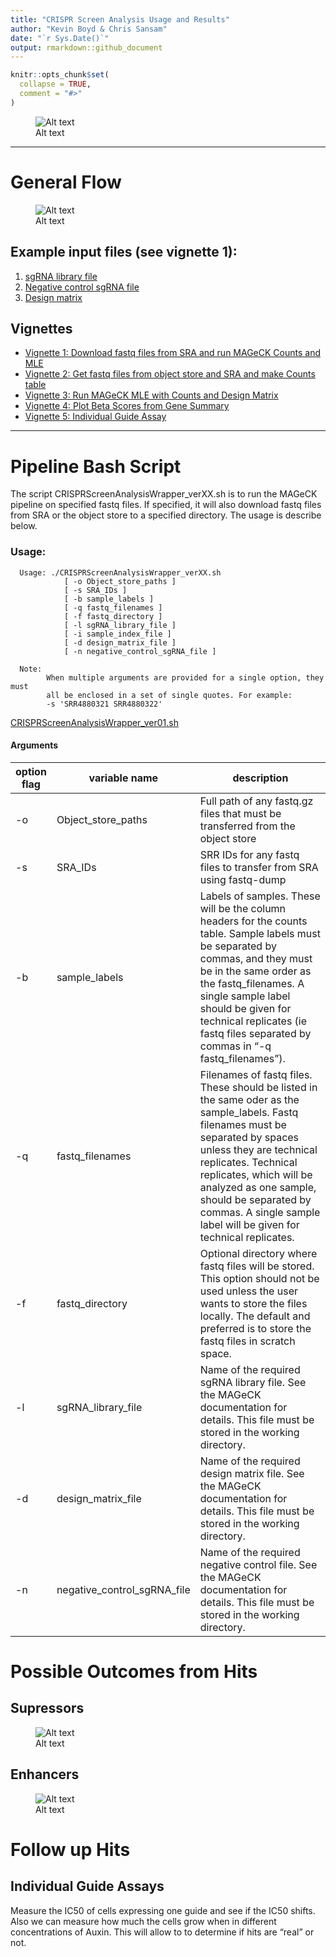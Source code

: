 ```yaml
---
title: "CRISPR Screen Analysis Usage and Results"
author: "Kevin Boyd & Chris Sansam"
date: "`r Sys.Date()`"
output: rmarkdown::github_document
---
```


```r
knitr::opts_chunk$set(
  collapse = TRUE,
  comment = "#>"
)
```

![Alt text](Images/crispr_diagram.jpg)

-------

# General Flow

![Alt text](Images/flowChart.svg)

## Example input files (see vignette 1):
1. [sgRNA library file](Data/broadgpp-brunello-library-corrected.txt)  
2. [Negative control sgRNA file](Data/brunello_nonTargeting.txt)  
3. [Design matrix](vignettes/MolmDesignMatrix.txt)

## Vignettes

- [Vignette 1:  Download fastq files from SRA and run MAGeCK Counts and MLE](Vignettes/CRISPRScreenAnalysis_vignette1.md)
- [Vignette 2:  Get fastq files from object store and SRA and make Counts table](Vignettes/CRISPRScreenAnalysis_vignette2.md)
- [Vignette 3:  Run MAGeCK MLE with Counts and Design Matrix](Vignettes/CRISPRScreenAnalysis_vignette3.md)
- [Vignette 4:  Plot Beta Scores from Gene Summary](Vignettes/CRISPRScreenAnalysis_vignette4.md)
- [Vignette 5:  Individual Guide Assay](Vignettes/CRISPRScreenAnalysis_vignette5.md)

-------
# Pipeline Bash Script

The script CRISPRScreenAnalysisWrapper_verXX.sh is to run the MAGeCK pipeline on
specified fastq files. If specified, it will also download fastq files from SRA
or the object store to a specified directory. The usage is describe below.

### Usage:
```
  Usage: ./CRISPRScreenAnalysisWrapper_verXX.sh 
            [ -o Object_store_paths ]
            [ -s SRA_IDs ]
            [ -b sample_labels ]
            [ -q fastq_filenames ] 
            [ -f fastq_directory ] 
            [ -l sgRNA_library_file ]
            [ -i sample_index_file ]
            [ -d design_matrix_file ]
            [ -n negative_control_sgRNA_file ]

  Note:  
        When multiple arguments are provided for a single option, they must
        all be enclosed in a set of single quotes. For example:
        -s 'SRR4880321 SRR4880322'
```
[CRISPRScreenAnalysisWrapper_ver01.sh](Scripts/CRISPRScreenAnalysisWrapperPairedEnd_ver01.sh)

#### Arguments

| **option flag** | **variable name**              | **description**                                                                                                                                                                                                                                                                                                                                                 |
|-----------------|--------------------------------|-----------------------------------------------------------------------------------------------------------------------------------------------------------------------------------------------------------------------------------------------------------------------------------------------------------------------------------------------------------------|
| -o              | Object\_store\_paths           | Full path of any fastq.gz files that must be transferred from the object store                                                                                                                                                                                                                                                                                  |
| -s              | SRA\_IDs                       | SRR IDs for any fastq files to transfer from SRA using fastq-dump                                                                                                                                                                                                                                                                                               |
| -b              | sample\_labels                 | Labels of samples. These will be the column headers for the counts table. Sample labels must be separated by commas, and they must be in the same order as the fastq\_filenames. A single sample label should be given for technical replicates (ie fastq files separated by commas in "-q fastq\_filenames"). |
| -q              | fastq\_filenames               | Filenames of fastq files. These should be listed in the same oder as the sample\_labels. Fastq filenames must be separated by spaces unless they are technical replicates. Technical replicates, which will be analyzed as one sample, should be separated by commas. A single sample label will be given for technical replicates.                             |
| -f              | fastq\_directory               | Optional directory where fastq files will be stored. This option should not be used unless the user wants to store the files locally. The default and preferred is to store the fastq files in scratch space.                                                                                                                                                   |
| -l              | sgRNA\_library\_file           | Name of the required sgRNA library file. See the MAGeCK documentation for details. This file must be stored in the working directory.                                                                                                                                                                                                                           |
| -d              | design\_matrix\_file           | Name of the required design matrix file. See the MAGeCK documentation for details. This file must be stored in the working directory.                                                                                                                                                                                                                           |
| -n              | negative\_control\_sgRNA\_file | Name of the required negative control file. See the MAGeCK documentation for details. This file must be stored in the working directory.                                                                                                                                                                                                                        |

# Possible Outcomes from Hits

## Supressors

![Alt text](Images/Supressors.jpg)

## Enhancers

![Alt text](Images/Enhancers.jpg)

# Follow up Hits

## Individual Guide Assays

Measure the IC50 of cells expressing one guide and see if the IC50 shifts. Also we can measure how much the cells
grow when in different concentrations of Auxin. This will allow to to determine if hits are "real" or not. 



